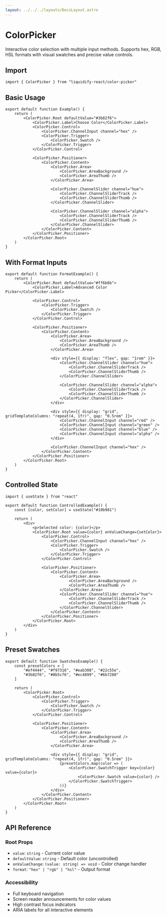 ```yaml
---
layout: ../../../layouts/DocsLayout.astro
---
```


# ColorPicker

Interactive color selection with multiple input methods. Supports hex, RGB, HSL formats with visual swatches and precise value controls.

## Import

```tsx
import { ColorPicker } from "liquidify-react/color-picker"
```

## Basic Usage

```tsx
export default function Example() {
	return (
		<ColorPicker.Root defaultValue="#3b82f6">
			<ColorPicker.Label>Choose Color</ColorPicker.Label>
			<ColorPicker.Control>
				<ColorPicker.ChannelInput channel="hex" />
				<ColorPicker.Trigger>
					<ColorPicker.Swatch />
				</ColorPicker.Trigger>
			</ColorPicker.Control>
			
			<ColorPicker.Positioner>
				<ColorPicker.Content>
					<ColorPicker.Area>
						<ColorPicker.AreaBackground />
						<ColorPicker.AreaThumb />
					</ColorPicker.Area>
					
					<ColorPicker.ChannelSlider channel="hue">
						<ColorPicker.ChannelSliderTrack />
						<ColorPicker.ChannelSliderThumb />
					</ColorPicker.ChannelSlider>
					
					<ColorPicker.ChannelSlider channel="alpha">
						<ColorPicker.ChannelSliderTrack />
						<ColorPicker.ChannelSliderThumb />
					</ColorPicker.ChannelSlider>
				</ColorPicker.Content>
			</ColorPicker.Positioner>
		</ColorPicker.Root>
	)
}
```

## With Format Inputs

```tsx
export default function FormatExample() {
	return (
		<ColorPicker.Root defaultValue="#ff6b6b">
			<ColorPicker.Label>Advanced Color Picker</ColorPicker.Label>
			
			<ColorPicker.Control>
				<ColorPicker.Trigger>
					<ColorPicker.Swatch />
				</ColorPicker.Trigger>
			</ColorPicker.Control>
			
			<ColorPicker.Positioner>
				<ColorPicker.Content>
					<ColorPicker.Area>
						<ColorPicker.AreaBackground />
						<ColorPicker.AreaThumb />
					</ColorPicker.Area>
					
					<div style={{ display: "flex", gap: "1rem" }}>
						<ColorPicker.ChannelSlider channel="hue">
							<ColorPicker.ChannelSliderTrack />
							<ColorPicker.ChannelSliderThumb />
						</ColorPicker.ChannelSlider>
						
						<ColorPicker.ChannelSlider channel="alpha">
							<ColorPicker.ChannelSliderTrack />
							<ColorPicker.ChannelSliderThumb />
						</ColorPicker.ChannelSlider>
					</div>
					
					<div style={{ display: "grid", gridTemplateColumns: "repeat(4, 1fr)", gap: "0.5rem" }}>
						<ColorPicker.ChannelInput channel="red" />
						<ColorPicker.ChannelInput channel="green" />
						<ColorPicker.ChannelInput channel="blue" />
						<ColorPicker.ChannelInput channel="alpha" />
					</div>
					
					<ColorPicker.ChannelInput channel="hex" />
				</ColorPicker.Content>
			</ColorPicker.Positioner>
		</ColorPicker.Root>
	)
}
```

## Controlled State

```tsx
import { useState } from "react"

export default function ControlledExample() {
	const [color, setColor] = useState("#10b981")
	
	return (
		<div>
			<p>Selected color: {color}</p>
			<ColorPicker.Root value={color} onValueChange={setColor}>
				<ColorPicker.Control>
					<ColorPicker.ChannelInput channel="hex" />
					<ColorPicker.Trigger>
						<ColorPicker.Swatch />
					</ColorPicker.Trigger>
				</ColorPicker.Control>
				
				<ColorPicker.Positioner>
					<ColorPicker.Content>
						<ColorPicker.Area>
							<ColorPicker.AreaBackground />
							<ColorPicker.AreaThumb />
						</ColorPicker.Area>
						<ColorPicker.ChannelSlider channel="hue">
							<ColorPicker.ChannelSliderTrack />
							<ColorPicker.ChannelSliderThumb />
						</ColorPicker.ChannelSlider>
					</ColorPicker.Content>
				</ColorPicker.Positioner>
			</ColorPicker.Root>
		</div>
	)
}
```

## Preset Swatches

```tsx
export default function SwatchesExample() {
	const presetColors = [
		"#ef4444", "#f97316", "#eab308", "#22c55e", 
		"#3b82f6", "#8b5cf6", "#ec4899", "#6b7280"
	]
	
	return (
		<ColorPicker.Root>
			<ColorPicker.Control>
				<ColorPicker.Trigger>
					<ColorPicker.Swatch />
				</ColorPicker.Trigger>
			</ColorPicker.Control>
			
			<ColorPicker.Positioner>
				<ColorPicker.Content>
					<ColorPicker.Area>
						<ColorPicker.AreaBackground />
						<ColorPicker.AreaThumb />
					</ColorPicker.Area>
					
					<div style={{ display: "grid", gridTemplateColumns: "repeat(4, 1fr)", gap: "0.5rem" }}>
						{presetColors.map(color => (
							<ColorPicker.SwatchTrigger key={color} value={color}>
								<ColorPicker.Swatch value={color} />
							</ColorPicker.SwatchTrigger>
						))}
					</div>
				</ColorPicker.Content>
			</ColorPicker.Positioner>
		</ColorPicker.Root>
	)
}
```

## API Reference

### Root Props
- `value`: `string` - Current color value
- `defaultValue`: `string` - Default color (uncontrolled)
- `onValueChange`: `(value: string) => void` - Color change handler
- `format`: `"hex" | "rgb" | "hsl"` - Output format

### Accessibility
- Full keyboard navigation
- Screen reader announcements for color values
- High contrast focus indicators
- ARIA labels for all interactive elements
